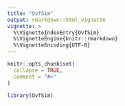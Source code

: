 ```yaml
---
title: "OvfSim"
output: rmarkdown::html_vignette
vignette: >
  %\VignetteIndexEntry{OvfSim}
  %\VignetteEngine{knitr::rmarkdown}
  %\VignetteEncoding{UTF-8}
---
```


```r
knitr::opts_chunk$set(
  collapse = TRUE,
  comment = "#>"
)
```

```r
library(OvfSim)
```
